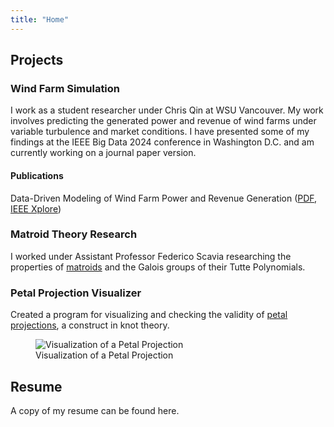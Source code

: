 ```yaml
---
title: "Home"
---
```


## Projects

### Wind Farm Simulation

I work as a student researcher under Chris Qin at WSU Vancouver. My work involves predicting the generated power and revenue of wind farms under variable turbulence and market conditions. I have presented some of my findings at the IEEE Big Data 2024 conference in Washington D.C. and am currently working on a journal paper version.

#### Publications

Data-Driven Modeling of Wind Farm Power and Revenue Generation ([PDF](/Paper.pdf), [IEEE Xplore](https://xploreqa.ieee.org/document/10825628/metrics#metrics))

### Matroid Theory Research

I worked under Assistant Professor Federico Scavia researching the properties of [matroids](https://en.wikipedia.org/wiki/Matroid) and the Galois groups of their Tutte Polynomials.

### Petal Projection Visualizer

Created a program for visualizing and checking the validity of [petal projections](https://en.wikipedia.org/wiki/Petal_projection), a construct in knot theory.

![Visualization of a Petal Projection](images/Petal Projection-02.png){fig-align="center"}

## Resume

A copy of my resume can be found here.
